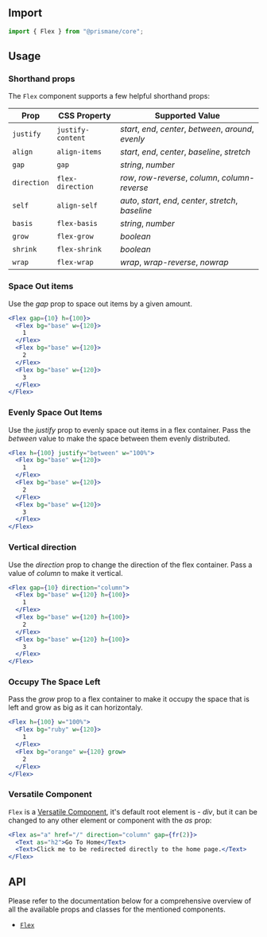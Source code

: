 ## Import

```js
import { Flex } from "@prismane/core";
```

## Usage

### Shorthand props

The `Flex` component supports a few helpful shorthand props:

| Prop        | CSS Property      | Supported Value                                         |
| ----------- | ----------------- | ------------------------------------------------------- |
| `justify`   | `justify-content` | _start_, _end_, _center_, _between_, _around_, _evenly_ |
| `align`     | `align-items`     | _start_, _end_, _center_, _baseline_, _stretch_         |
| `gap`       | `gap`             | _string_, _number_                                      |
| `direction` | `flex-direction`  | _row_, _row-reverse_, _column_, _column-reverse_        |
| `self`      | `align-self`      | _auto_, _start_, _end_, _center_, _stretch_, _baseline_ |
| `basis`     | `flex-basis`      | _string_, _number_                                      |
| `grow`      | `flex-grow`       | _boolean_                                               |
| `shrink`    | `flex-shrink`     | _boolean_                                               |
| `wrap`      | `flex-wrap`       | _wrap_, _wrap-reverse_, _nowrap_                        |

### Space Out items

Use the _gap_ prop to space out items by a given amount.

```jsx preview
<Flex gap={10} h={100}>
  <Flex bg="base" w={120}>
    1
  </Flex>
  <Flex bg="base" w={120}>
    2
  </Flex>
  <Flex bg="base" w={120}>
    3
  </Flex>
</Flex>
```

### Evenly Space Out Items

Use the _justify_ prop to evenly space out items in a flex container. Pass the _between_ value to make the space between them evenly distributed.

```jsx preview
<Flex h={100} justify="between" w="100%">
  <Flex bg="base" w={120}>
    1
  </Flex>
  <Flex bg="base" w={120}>
    2
  </Flex>
  <Flex bg="base" w={120}>
    3
  </Flex>
</Flex>
```

### Vertical direction

Use the _direction_ prop to change the direction of the flex container. Pass a value of _column_ to make it vertical.

```jsx preview
<Flex gap={10} direction="column">
  <Flex bg="base" w={120} h={100}>
    1
  </Flex>
  <Flex bg="base" w={120} h={100}>
    2
  </Flex>
  <Flex bg="base" w={120} h={100}>
    3
  </Flex>
</Flex>
```

### Occupy The Space Left

Pass the _grow_ prop to a flex container to make it occupy the space that is left and grow as big as it can horizontaly.

```jsx preview
<Flex h={100} w="100%">
  <Flex bg="ruby" w={120}>
    1
  </Flex>
  <Flex bg="orange" w={120} grow>
    2
  </Flex>
</Flex>
```

### Versatile Component

`Flex` is a [Versatile Component](/docs/getting-started/versatile-components), it's default root element is - _div_, but it can be changed to any other element or component with the _as_ prop:

```jsx preview
<Flex as="a" href="/" direction="column" gap={fr(2)}>
  <Text as="h2">Go To Home</Text>
  <Text>Click me to be redirected directly to the home page.</Text>
</Flex>
```

## API

Please refer to the documentation below for a comprehensive overview of all the available props and classes for the mentioned components.

- [`Flex`](/docs/components-api/layout/flex-api)
